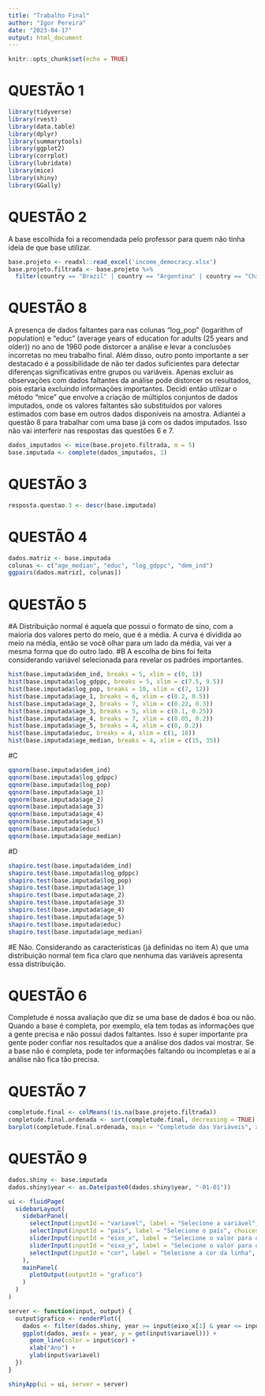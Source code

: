 ---
title: "Trabalho Final"
author: "Igor Pereira"
date: "2023-04-17"
output: html_document
---

```{r setup, include=FALSE}
knitr::opts_chunk$set(echo = TRUE)
```

# QUESTÃO 1
```{r carregando bibliotecas, include = TRUE}
library(tidyverse)
library(rvest)
library(data.table)
library(dplyr)
library(summarytools)
library(ggplot2)
library(corrplot)
library(lubridate)
library(mice)
library(shiny)
library(GGally)
```

# QUESTÃO 2
A base escolhida foi a recomendada pelo professor para quem não tinha ideia de que base utilizar.
```{r carregando a base, include = TRUE}
base.projeto <- readxl::read_excel('income_democracy.xlsx')
base.projeto.filtrada <- base.projeto %>%
  filter(country == "Brazil" | country == "Argentina" | country == "Chile" | country == "Uruguay")
```

# QUESTÃO 8
A presença de dados faltantes para nas colunas "log_pop" (logarithm of population) e "educ" (average years of education for adults (25 years and older)) no ano de 1960 pode distorcer a análise e levar a conclusões incorretas no meu trabalho final. Além disso, outro ponto importante a ser destacado é a possibilidade de não ter dados suficientes para detectar diferenças significativas entre grupos ou variáveis. Apenas excluir as observações com dados faltantes da análise pode distorcer os resultados, pois estaria excluindo informações importantes. Decidi então utilizar o método "mice" que envolve a criação de múltiplos conjuntos de dados imputados, onde os valores faltantes são substituídos por valores estimados com base em outros dados disponíveis na amostra. Adiantei a questão 8 para trabalhar com uma base já com os dados imputados. Isso não vai interferir nas respostas das questões 6 e 7. 
```{r imputando dados, include = TRUE}
dados_imputados <- mice(base.projeto.filtrada, m = 5)
base.imputada <- complete(dados_imputados, 1)
```

# QUESTÃO 3
```{r descrevendo estatisticamente os dados, include = TRUE}
resposta.questao.3 <- descr(base.imputada)
```

# QUESTÃO 4
```{r matriz de espelhamento, include = TRUE}
dados.matriz <- base.imputada
colunas <- c("age_median", "educ", "log_gdppc", "dem_ind")
ggpairs(dados.matriz[, colunas])
```

# QUESTÃO 5
#A
Distribuição normal é aquela que possui o formato de sino, com a maioria dos valores perto do meio, que é a média. A curva é dividida ao meio na média, então se você olhar para um lado da média, vai ver a mesma forma que do outro lado.
#B
A escolha de bins foi feita considerando variável selecionada para revelar os padrões importantes.
```{r gerando os histogramas, include = TRUE}
hist(base.imputada$dem_ind, breaks = 5, xlim = c(0, 1))
hist(base.imputada$log_gdppc, breaks = 5, xlim = c(7.5, 9.5))
hist(base.imputada$log_pop, breaks = 10, xlim = c(7, 12))
hist(base.imputada$age_1, breaks = 6, xlim = c(0.2, 0.5))
hist(base.imputada$age_2, breaks = 7, xlim = c(0.22, 0.3))
hist(base.imputada$age_3, breaks = 5, xlim = c(0.1, 0.25))
hist(base.imputada$age_4, breaks = 7, xlim = c(0.05, 0.2))
hist(base.imputada$age_5, breaks = 4, xlim = c(0, 0.2))
hist(base.imputada$educ, breaks = 4, xlim = c(1, 10))
hist(base.imputada$age_median, breaks = 4, xlim = c(15, 35))
```
#C
```{r criando gráfifcos q-q, include = TRUE}
qqnorm(base.imputada$dem_ind)
qqnorm(base.imputada$log_gdppc)
qqnorm(base.imputada$log_pop)
qqnorm(base.imputada$age_1)
qqnorm(base.imputada$age_2)
qqnorm(base.imputada$age_3)
qqnorm(base.imputada$age_4)
qqnorm(base.imputada$age_5)
qqnorm(base.imputada$educ)
qqnorm(base.imputada$age_median)
```
#D
```{r criando gráficos q-q, include = TRUE}
shapiro.test(base.imputada$dem_ind)
shapiro.test(base.imputada$log_gdppc)
shapiro.test(base.imputada$log_pop)
shapiro.test(base.imputada$age_1)
shapiro.test(base.imputada$age_2)
shapiro.test(base.imputada$age_3)
shapiro.test(base.imputada$age_4)
shapiro.test(base.imputada$age_5)
shapiro.test(base.imputada$educ)
shapiro.test(base.imputada$age_median)
```
#E
Não. Considerando as características (já definidas no item A) que uma distribuição normal tem fica claro que nenhuma das variáveis apresenta essa distribuição.

# QUESTÃO 6
Completude é nossa avaliação que diz se uma base de dados é boa ou não. Quando a base é completa, por exemplo, ela tem todas as informações que a gente precisa e não possui dados faltantes. Isso é super importante pra gente poder confiar nos resultados que a análise dos dados vai mostrar. Se a base não é completa, pode ter informações faltando ou incompletas e aí a análise não fica tão precisa.

# QUESTÃO 7
```{r calculando completude, include = TRUE}
completude.final <- colMeans(!is.na(base.projeto.filtrada))
completude.final.ordenada <- sort(completude.final, decreasing = TRUE)
barplot(completude.final.ordenada, main = "Completude das Variáveis", xlab = "Variáveis", ylab = "Completude")
```

# QUESTÃO 9
```{r gerando dashboard shiny, include = TRUE}
dados.shiny <- base.imputada
dados.shiny$year <- as.Date(paste0(dados.shiny$year, "-01-01"))

ui <- fluidPage(
  sidebarLayout(
    sidebarPanel(
      selectInput(inputId = "variavel", label = "Selecione a variável", choices = names(dados.shiny), selected = "nome_da_variavel"),
      selectInput(inputId = "pais", label = "Selecione o país", choices = unique(dados.shiny$country)),
      sliderInput(inputId = "eixo_x", label = "Selecione o valor para o eixo X", min = min(dados.shiny$year), max = max(dados.shiny$year), value = c(min(dados.shiny$year), max(dados.shiny$year)), timeFormat = "%Y"),
      sliderInput(inputId = "eixo_y", label = "Selecione o valor para o eixo Y", min = min(dados.shiny$nome_da_variavel), max = max(dados.shiny$nome_da_variavel), value = c(min(dados.shiny$nome_da_variavel), max(dados.shiny$nome_da_variavel))),
      selectInput(inputId = "cor", label = "Selecione a cor da linha", choices = c("Preto" = "black", "Vermelho" = "red", "Verde" = "green"))
    ),
    mainPanel(
      plotOutput(outputId = "grafico")
    )
  )
)

server <- function(input, output) {
  output$grafico <- renderPlot({
    dados <- filter(dados.shiny, year >= input$eixo_x[1] & year <= input$eixo_x[2])
    ggplot(dados, aes(x = year, y = get(input$variavel))) + 
      geom_line(color = input$cor) +
      xlab("Ano") +
      ylab(input$variavel)
  })
}

shinyApp(ui = ui, server = server)
```